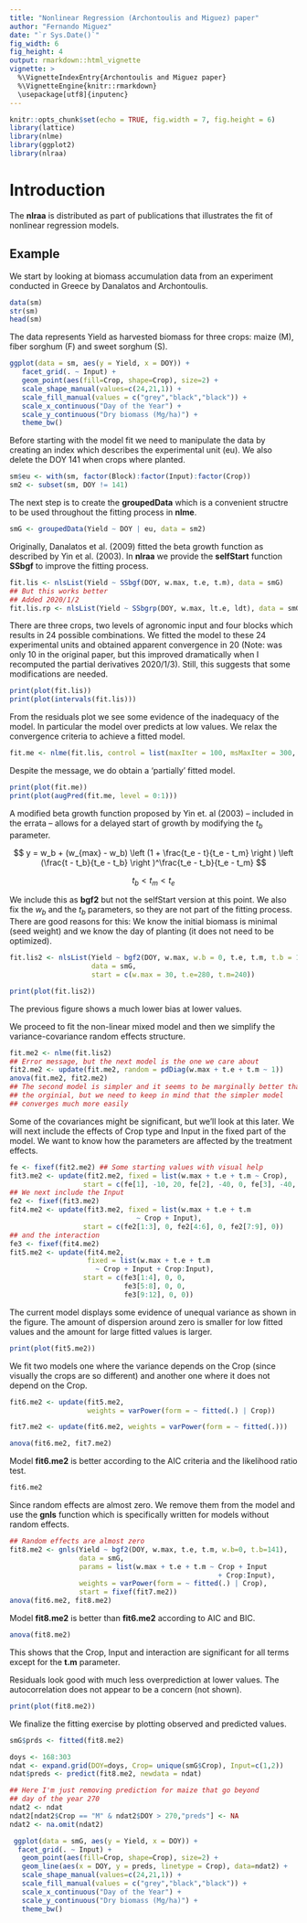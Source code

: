 ```yaml
---
title: "Nonlinear Regression (Archontoulis and Miguez) paper"
author: "Fernando Miguez"
date: "`r Sys.Date()`"
fig_width: 6
fig_height: 4
output: rmarkdown::html_vignette
vignette: >
  %\VignetteIndexEntry{Archontoulis and Miguez paper}
  %\VignetteEngine{knitr::rmarkdown}
  \usepackage[utf8]{inputenc}
---
```


```r
knitr::opts_chunk$set(echo = TRUE, fig.width = 7, fig.height = 6)
library(lattice)
library(nlme)
library(ggplot2)
library(nlraa)
```

# Introduction

The **nlraa** is distributed as part of publications that illustrates the
fit of nonlinear regression models. 

## Example

We start by looking at biomass accumulation data from an experiment conducted in
Greece by Danalatos and Archontoulis. 

```r
data(sm)
str(sm)
head(sm)
```

The data represents Yield as harvested biomass for three crops: maize
(M), fiber sorghum (F) and sweet sorghum (S).

```r
ggplot(data = sm, aes(y = Yield, x = DOY)) +
   facet_grid(. ~ Input) +
   geom_point(aes(fill=Crop, shape=Crop), size=2) +
   scale_shape_manual(values=c(24,21,1)) +
   scale_fill_manual(values = c("grey","black","black")) +
   scale_x_continuous("Day of the Year") +
   scale_y_continuous("Dry biomass (Mg/ha)") +
   theme_bw()
```

Before starting with the model fit we need to manipulate the data by creating an
index which describes the experimental unit (eu).  We also delete the DOY 141
when crops where planted.

```r
sm$eu <- with(sm, factor(Block):factor(Input):factor(Crop))
sm2 <- subset(sm, DOY != 141)
```

The next step is to create the **groupedData** which is a convenient structre
to be used throughout the fitting process in **nlme**.

```r
smG <- groupedData(Yield ~ DOY | eu, data = sm2)
```

Originally, Danalatos et al. (2009) fitted the beta growth function as
described by Yin et al. (2003). In **nlraa** we provide the **selfStart**
function **SSbgf** to improve the fitting process.

```r
fit.lis <- nlsList(Yield ~ SSbgf(DOY, w.max, t.e, t.m), data = smG)
## But this works better
## Added 2020/1/2
fit.lis.rp <- nlsList(Yield ~ SSbgrp(DOY, w.max, lt.e, ldt), data = smG) 
```

There are three crops, two levels of agronomic input and four blocks
which results in 24 possible combinations. We fitted the model to
these 24 experimental units and obtained apparent convergence in
20 (Note: was only 10 in the original paper, but this improved dramatically when I recomputed the partial derivatives 2020/1/3). Still, this suggests that some modifications are needed.

```r
print(plot(fit.lis))
print(plot(intervals(fit.lis)))
```

From the residuals plot we see some evidence of the inadequacy of the
model. In particular the model over predicts at low values. We relax
the convergence criteria to achieve a fitted model.

```r
fit.me <- nlme(fit.lis, control = list(maxIter = 100, msMaxIter = 300, pnlsMaxIter = 20))
```

Despite the message, we do obtain a 'partially' fitted model.

```r
print(plot(fit.me))
print(plot(augPred(fit.me, level = 0:1)))
```

A modified beta growth function proposed by Yin et. al (2003) -- included in the
errata -- allows for a delayed start of growth by modifying the $t_b$ parameter.

$$ 
y = w_b + (w_{max} - w_b) \left (1 + \frac{t_e - t}{t_e - t_m} \right ) \left (\frac{t - t_b}{t_e - t_b} \right )^\frac{t_e - t_b}{t_e - t_m}
$$

$$
t_b < t_m < t_e 
$$

We include this as **bgf2** but not the selfStart version at this
point. We also fix the $w_b$ and the $t_b$ parameters, so they are not
part of the fitting process. There are good reasons for this: We know
the initial biomass is minimal (seed weight) and we know the day of
planting (it does not need to be optimized).

```r
fit.lis2 <- nlsList(Yield ~ bgf2(DOY, w.max, w.b = 0, t.e, t.m, t.b = 141),
                    data = smG,
                    start = c(w.max = 30, t.e=280, t.m=240))
```

```r
print(plot(fit.lis2))
```

The previous figure shows a much lower bias at lower values.

We proceed to fit the non-linear mixed model and then we simplify the
variance-covariance random effects structure.

```r
fit.me2 <- nlme(fit.lis2)
## Error message, but the next model is the one we care about
fit2.me2 <- update(fit.me2, random = pdDiag(w.max + t.e + t.m ~ 1))
anova(fit.me2, fit2.me2)
## The second model is simpler and it seems to be marginally better than 
## the orginial, but we need to keep in mind that the simpler model
## converges much more easily
```

Some of the covariances might be significant, but we'll look at this later. We
will next include the effects of Crop type and Input in the fixed part of the
model. We want to know how the parameters are affected by the treatment effects.

```r
fe <- fixef(fit2.me2) ## Some starting values with visual help
fit3.me2 <- update(fit2.me2, fixed = list(w.max + t.e + t.m ~ Crop),
                  start = c(fe[1], -10, 20, fe[2], -40, 0, fe[3], -40, 0))
## We next include the Input
fe2 <- fixef(fit3.me2)
fit4.me2 <- update(fit3.me2, fixed = list(w.max + t.e + t.m
                               ~ Crop + Input),
                  start = c(fe2[1:3], 0, fe2[4:6], 0, fe2[7:9], 0))
## and the interaction
fe3 <- fixef(fit4.me2)
fit5.me2 <- update(fit4.me2,
                   fixed = list(w.max + t.e + t.m
                     ~ Crop + Input + Crop:Input),
                  start = c(fe3[1:4], 0, 0,
                            fe3[5:8], 0, 0,
                            fe3[9:12], 0, 0))
```

The current model displays some evidence of unequal variance as shown
in the figure. The amount of dispersion around zero is smaller for low fitted values and the amount for large fitted values is larger.

```r
print(plot(fit5.me2))
```

We fit two models one where the variance depends on the Crop (since visually the
crops are so different) and another one where it does not depend on the Crop.

```r
fit6.me2 <- update(fit5.me2,
                   weights = varPower(form = ~ fitted(.) | Crop))

fit7.me2 <- update(fit6.me2, weights = varPower(form = ~ fitted(.)))

anova(fit6.me2, fit7.me2)
```

Model **fit6.me2** is better according to the AIC criteria and the likelihood
ratio test.

```r
fit6.me2
```

Since random effects are almost zero. We remove them from the model and use the
**gnls** function which is specifically written for models without random effects.

```r
## Random effects are almost zero
fit8.me2 <- gnls(Yield ~ bgf2(DOY, w.max, t.e, t.m, w.b=0, t.b=141),
                 data = smG,
                 params = list(w.max + t.e + t.m ~ Crop + Input
                                                   + Crop:Input),
                 weights = varPower(form = ~ fitted(.) | Crop),
                 start = fixef(fit7.me2))
anova(fit6.me2, fit8.me2)
```

Model **fit8.me2** is better than **fit6.me2** according to AIC and BIC.

```r
anova(fit8.me2)
```

This shows that the Crop, Input and interaction are significant for
all terms except for the **t.m** parameter.

Residuals look good with much less overprediction at lower values. The
autocorrelation does not appear to be a concern (not shown).

```r
print(plot(fit8.me2))
```

We finalize the fitting exercise by plotting observed and predicted values.

```r
smG$prds <- fitted(fit8.me2)

doys <- 168:303
ndat <- expand.grid(DOY=doys, Crop= unique(smG$Crop), Input=c(1,2))
ndat$preds <- predict(fit8.me2, newdata = ndat)

## Here I'm just removing prediction for maize that go beyond
## day of the year 270
ndat2 <- ndat
ndat2[ndat2$Crop == "M" & ndat2$DOY > 270,"preds"] <- NA
ndat2 <- na.omit(ndat2)
```

```r
 ggplot(data = smG, aes(y = Yield, x = DOY)) +
  facet_grid(. ~ Input) +
   geom_point(aes(fill=Crop, shape=Crop), size=2) +
   geom_line(aes(x = DOY, y = preds, linetype = Crop), data=ndat2) +
   scale_shape_manual(values=c(24,21,1)) +
   scale_fill_manual(values = c("grey","black","black")) +
   scale_x_continuous("Day of the Year") +
   scale_y_continuous("Dry biomass (Mg/ha)") +
   theme_bw()
```




